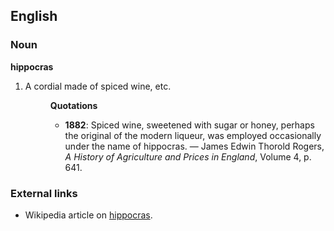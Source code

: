 ==English==
===Noun===
'''hippocras'''
#A cordial made of spiced wine, etc.
#:'''Quotations'''
#:*'''1882''': Spiced wine, sweetened with sugar or honey, perhaps the original of the modern liqueur, was employed occasionally under the name of hippocras. &mdash; James Edwin Thorold Rogers, ''A History of Agriculture and Prices in England'', Volume 4, p. 641.
===External links===
* Wikipedia article on [[w:hippocras|hippocras]].